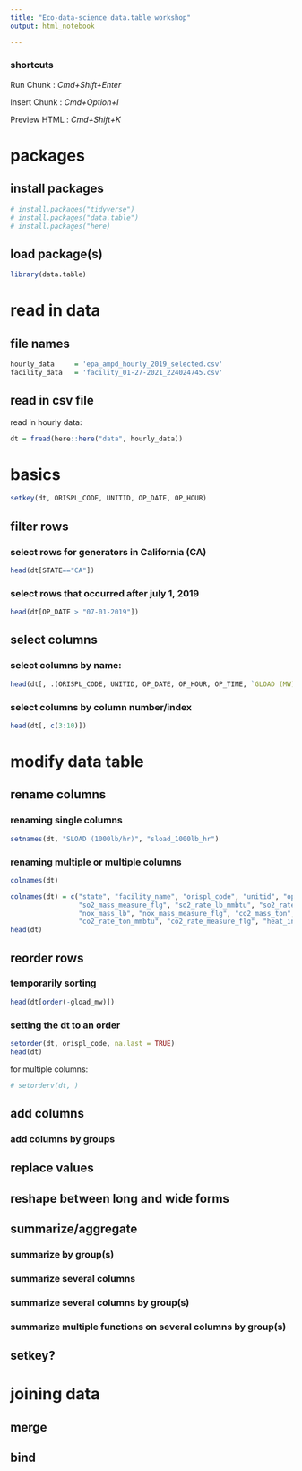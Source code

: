 ```yaml
---
title: "Eco-data-science data.table workshop"
output: html_notebook

---
```


### shortcuts

Run Chunk : *Cmd+Shift+Enter*

Insert Chunk : *Cmd+Option+I*

Preview HTML : *Cmd+Shift+K*

# packages

## install packages
```r
# install.packages("tidyverse")
# install.packages("data.table")
# install.packages("here)
```

## load package(s)
```r
library(data.table)
```

# read in data

## file names
```r
hourly_data     = 'epa_ampd_hourly_2019_selected.csv'
facility_data   = 'facility_01-27-2021_224024745.csv'
```

## read in csv file

read in hourly data:
```r
dt = fread(here::here("data", hourly_data))
```

# basics

```r
setkey(dt, ORISPL_CODE, UNITID, OP_DATE, OP_HOUR)
```

## filter rows

### select rows for generators in California (CA)
```r
head(dt[STATE=="CA"])
```
### select rows that occurred after july 1, 2019
```r
head(dt[OP_DATE > "07-01-2019"])
```

## select columns

### select columns by name:
```r
head(dt[, .(ORISPL_CODE, UNITID, OP_DATE, OP_HOUR, OP_TIME, `GLOAD (MW)`, `SLOAD (1000lb/hr)`, `SO2_MASS (lbs)`)])
```
### select columns by column number/index
```r
head(dt[, c(3:10)])
```
# modify data table

## rename columns

### renaming single columns
```r
setnames(dt, "SLOAD (1000lb/hr)", "sload_1000lb_hr")
```

### renaming multiple or multiple columns
```r
colnames(dt)
```

```r
colnames(dt) = c("state", "facility_name", "orispl_code", "unitid", "op_date", "op_hour", "op_time", "gload_mw", "sload_1000lb_hr", "so2_mass_lb",
                 "so2_mass_measure_flg", "so2_rate_lb_mmbtu", "so2_rate_measure_flg", "nox_rate_lb_mmbtu", "nox_rate_measure_flg", 
                 "nox_mass_lb", "nox_mass_measure_flg", "co2_mass_ton", "co2_mass_measure_flg",
                 "co2_rate_ton_mmbtu", "co2_rate_measure_flg", "heat_input_mmbtu", "fac_id", "unit_id")
head(dt)
```

## reorder rows

### temporarily sorting
```r
head(dt[order(-gload_mw)])
```

### setting the dt to an order
```r
setorder(dt, orispl_code, na.last = TRUE)
head(dt)
```

for multiple columns:
```r
# setorderv(dt, )
```


## add columns

### add columns by groups

## replace values

## reshape between long and wide forms

## summarize/aggregate

### summarize by group(s)

### summarize several columns

### summarize several columns by group(s)

### summarize multiple functions on several columns by group(s)

## setkey?

# joining data

## merge

## bind
